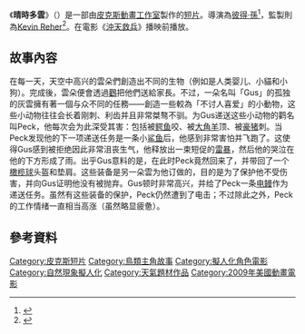 {{noteTA
|1=zh-hans:飞屋环游记;zh-hant:天外奇蹟;zh-tw:天外奇蹟;zh-hk:沖天救兵;zh-mo:沖天救兵;
|2=zh-hans:皮克斯;zh-hk:彼思;zh-tw:皮克斯;
|3=zh-hans:晴时多云;zh-hk:半嚿雲;zh-tw:晴時多雲;
}}
{{Infobox Film
| name         = 晴時多雲
| original_name  = {{lang|en|''Partly Cloudy''}}
| image        = 
| image_size   = 250px
| director     = [[彼得·孫|彼得·孫]]
| producer     = Kevin Reher
| writer       = 
| starring     =  
| music        = [[迈克·吉亚奇诺|迈克·吉亚奇诺]]
| studio       = [[皮克斯動畫工作室|皮克斯動畫工作室]]
| distributor  = [[華特迪士尼影業|華特迪士尼影業]]
| released     = 2009年5月29日
| runtime      = 5:45<ref>{{cite web|url=http://projection.pixar.com/|title=Pixar Projection - Home|accessdate=2009-05-22|archive-date=2009-05-12|archive-url=https://web.archive.org/web/20090512182922/http://projection.pixar.com/|dead-url=no}}</ref>
| country      = {{USA}}
| language     = [[英文|英文]]
| preceded_by  =
}}
《'''晴時多雲'''》（{{lang-en|''Partly Cloudy''}}）是一部由[[皮克斯動畫工作室|皮克斯動畫工作室]]製作的[[短片|短片]]。導演為[[彼得·孫|彼得·孫]]<ref>{{cite web|url=http://adisney.go.com/vault/supplement.pdf|title=Official supplement to David Smith's book, ''Disney A to Z: The Official Encyclopedia''.|accessdate=2009-02-07|archive-date=2011-03-10|archive-url=https://web.archive.org/web/20110310225848/http://adisney.go.com/vault/supplement.pdf|dead-url=no}}</ref>，監製則為[[Kevin_Reher|Kevin Reher]]<ref>{{cite web|url=http://www.slashfilm.com/2009/03/11/first-look-pixars-partly-cloudy/|title=First Look: Pixar’s Partly Cloudy|accessdate=2009-03-12|archive-date=2009-03-15|archive-url=https://web.archive.org/web/20090315084501/http://www.slashfilm.com/2009/03/11/first-look-pixars-partly-cloudy/|dead-url=no}}</ref>。在電影《[[沖天救兵|沖天救兵]]》播映前播放。

== 故事內容 ==

在每一天，天空中高兴的雲朵們創造出不同的生物（例如是人类婴儿、小貓和小狗）。完成後，雲朵便會透過[[鸛|鸛]]把他們送給家長。不过，一朵名叫「Gus」的孤独的灰雲擁有著一個与众不同的任務——創造一些較為「不讨人喜爱」的小動物，这些小动物往往会长着刚刺、利齿并且非常桀骜不驯。为Gus递送这些小动物的鹳名叫Peck，他每次会为此深受其害：包括被[[鳄鱼|鳄鱼]]咬、被[[大角羊|大角羊]]顶、被[[豪猪|豪猪]]刺。当Peck发现他的下一项递送任务是一条小[[鲨鱼|鲨鱼]]后，他感到非常害怕并飞跑了。这使得Gus感到被拒绝因此非常沮丧生气，他释放出一束短促的[[雷暴|雷暴]]，然后他的哭泣在他的下方形成了雨。出乎Gus意料的是，在此时Peck竟然回来了，并带回了一个[[橄榄球|橄榄球]]头盔和垫肩。这些装备是另一朵雲为他订做的，目的是为了保护他不受伤害，并向Gus证明他没有被抛弃。Gus顿时非常高兴，并给了Peck一条[[电鳗|电鳗]]作为递送任务。虽然有这些装备的保护，Peck仍然遭到了电击；不过除此之外，Peck的工作情绪一直相当高涨（虽然略显疲惫）。

== 參考資料 ==
{{reflist|1}}

{{皮克斯电影列表}}

[[Category:皮克斯短片|Category:皮克斯短片]]
[[Category:鳥類主角故事|Category:鳥類主角故事]]
[[Category:擬人化角色電影|Category:擬人化角色電影]]
[[Category:自然現象擬人化|Category:自然現象擬人化]]
[[Category:天氣題材作品|Category:天氣題材作品]]
[[Category:2009年美國動畫電影|Category:2009年美國動畫電影]]
